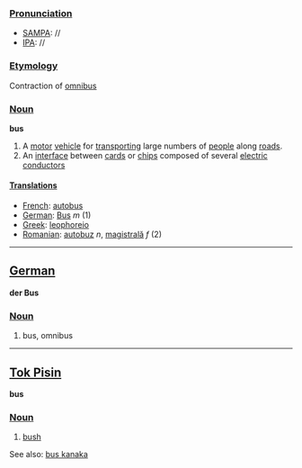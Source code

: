 ===[[Pronunciation]]===
*[[w:SAMPA|SAMPA]]: //
*[[w:IPA|IPA]]: //

===[[Etymology]]===
Contraction of [[omnibus]]

===[[Noun]]===
'''bus'''<br>

# A [[motor]] [[vehicle]] for [[transport]]ing large numbers of [[people]] along [[road]]s.
# An [[interface]] between [[card]]s or [[chip]]s composed of several [[electric]] [[conductor]]s

====[[Translation]]s====

*[[French]]: [[autobus]]
*[[German]]: [[Bus#German|Bus]] ''m'' (1)
*[[Greek]]: [[leophoreio]]
*[[Romanian]]: [[autobuz]] ''n'', [[magistrală]] ''f'' (2)
----
==[[German]]==

'''der Bus'''

===[[Noun]]===

# bus, omnibus

----
==[[Tok Pisin]]==

'''bus'''

===[[Noun]]===

# [[bush]]

See also: [[bus kanaka]]